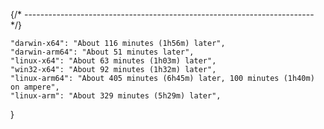 
{/* ------------------------------------------------------------------------ */}

    "darwin-x64": "About 116 minutes (1h56m) later",
    "darwin-arm64": "About 51 minutes later",
    "linux-x64": "About 63 minutes (1h03m) later",
    "win32-x64": "About 92 minutes (1h32m) later",
    "linux-arm64": "About 405 minutes (6h45m) later, 100 minutes (1h40m) on ampere",
    "linux-arm": "About 329 minutes (5h29m) later",
}
